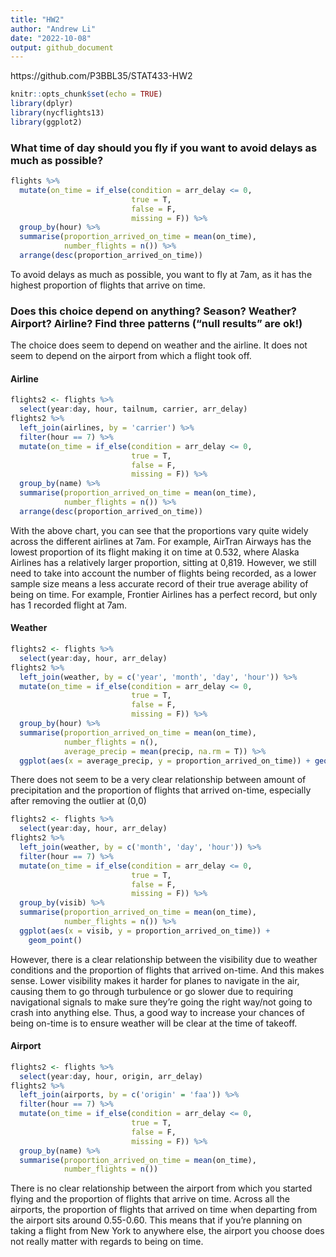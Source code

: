 ```yaml
---
title: "HW2"
author: "Andrew Li"
date: "2022-10-08"
output: github_document
---
```

https://github.com/P3BBL35/STAT433-HW2

```r
knitr::opts_chunk$set(echo = TRUE)
library(dplyr)
library(nycflights13)
library(ggplot2)
```

### What time of day should you fly if you want to avoid delays as much as possible?
```r
flights %>%
  mutate(on_time = if_else(condition = arr_delay <= 0,
                           true = T,
                           false = F,
                           missing = F)) %>%
  group_by(hour) %>%
  summarise(proportion_arrived_on_time = mean(on_time),
            number_flights = n()) %>%
  arrange(desc(proportion_arrived_on_time))
```
To avoid delays as much as possible, you want to fly at 7am, as it has the
highest proportion of flights that arrive on time.

### Does this choice depend on anything? Season? Weather? Airport? Airline? Find three patterns (“null results” are ok!)
The choice does seem to depend on weather and the airline. It does not seem to 
depend on the airport from which a flight took off.

#### Airline
```r
flights2 <- flights %>%
  select(year:day, hour, tailnum, carrier, arr_delay)
flights2 %>%
  left_join(airlines, by = 'carrier') %>%
  filter(hour == 7) %>%
  mutate(on_time = if_else(condition = arr_delay <= 0,
                           true = T,
                           false = F,
                           missing = F)) %>%
  group_by(name) %>%
  summarise(proportion_arrived_on_time = mean(on_time),
            number_flights = n()) %>%
  arrange(desc(proportion_arrived_on_time))
```

With the above chart, you can see that the proportions vary quite widely across
the different airlines at 7am. For example, AirTran Airways has the lowest proportion
of its flight making it on time at 0.532, where Alaska Airlines has a relatively
larger proportion, sitting at 0,819. However, we still need to take into account
the number of flights being recorded, as a lower sample size means a less accurate
record of their true average ability of being on time. For example, Frontier Airlines
has a perfect record, but only has 1 recorded flight at 7am.

#### Weather
```r
flights2 <- flights %>%
  select(year:day, hour, arr_delay)
flights2 %>%
  left_join(weather, by = c('year', 'month', 'day', 'hour')) %>%
  mutate(on_time = if_else(condition = arr_delay <= 0,
                           true = T,
                           false = F,
                           missing = F)) %>%
  group_by(hour) %>%
  summarise(proportion_arrived_on_time = mean(on_time),
            number_flights = n(),
            average_precip = mean(precip, na.rm = T)) %>%
  ggplot(aes(x = average_precip, y = proportion_arrived_on_time)) + geom_point()
```

There does not seem to be a very clear relationship between amount of precipitation
and the proportion of flights that arrived on-time, especially after removing the
outlier at (0,0)

```r
flights2 <- flights %>%
  select(year:day, hour, arr_delay)
flights2 %>%
  left_join(weather, by = c('month', 'day', 'hour')) %>%
  filter(hour == 7) %>%
  mutate(on_time = if_else(condition = arr_delay <= 0,
                           true = T,
                           false = F,
                           missing = F)) %>%
  group_by(visib) %>%
  summarise(proportion_arrived_on_time = mean(on_time),
            number_flights = n()) %>%
  ggplot(aes(x = visib, y = proportion_arrived_on_time)) +
    geom_point()
```

However, there is a clear relationship between the visibility due to weather conditions
and the proportion of flights that arrived on-time. And this makes sense. Lower
visibility makes it harder for planes to navigate in the air, causing them to
go through turbulence or go slower due to requiring navigational signals to make
sure they're going the right way/not going to crash into anything else. Thus, a
good way to increase your chances of being on-time is to ensure weather will be
clear at the time of takeoff.

#### Airport
```r
flights2 <- flights %>%
  select(year:day, hour, origin, arr_delay)
flights2 %>%
  left_join(airports, by = c('origin' = 'faa')) %>%
  filter(hour == 7) %>%
  mutate(on_time = if_else(condition = arr_delay <= 0,
                           true = T,
                           false = F,
                           missing = F)) %>%
  group_by(name) %>%
  summarise(proportion_arrived_on_time = mean(on_time),
            number_flights = n())
```

There is no clear relationship between the airport from which you started flying
and the proportion of flights that arrive on time. Across all the airports, the
proportion of flights that arrived on time when departing from the airport sits
around 0.55-0.60. This means that if you're planning on taking a flight from New
York to anywhere else, the airport you choose does not really matter with regards
to being on time.
